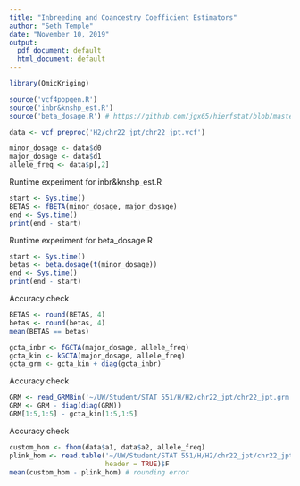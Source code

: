 ---
title: "Inbreeding and Coancestry Coefficient Estimators"
author: "Seth Temple"
date: "November 10, 2019"
output:
  pdf_document: default
  html_document: default
---

```{r}
library(OmicKriging)
```

```{r}
source('vcf4popgen.R')
source('inbr&knshp_est.R')
source('beta_dosage.R') # https://github.com/jgx65/hierfstat/blob/master/R/beta_dosage.R
```

```{r}
data <- vcf_preproc('H2/chr22_jpt/chr22_jpt.vcf')
```

```{r}
minor_dosage <- data$d0
major_dosage <- data$d1
allele_freq <- data$p[,2]
```

Runtime experiment for inbr&knshp_est.R
```{r}
start <- Sys.time()
BETAS <- fBETA(minor_dosage, major_dosage)
end <- Sys.time()
print(end - start)
```

Runtime experiment for beta_dosage.R
```{r}
start <- Sys.time()
betas <- beta.dosage(t(minor_dosage))
end <- Sys.time()
print(end - start)
```

Accuracy check
```{r}
BETAS <- round(BETAS, 4)
betas <- round(betas, 4)
mean(BETAS == betas)
```

```{r}
gcta_inbr <- fGCTA(major_dosage, allele_freq)
gcta_kin <- kGCTA(major_dosage, allele_freq)
gcta_grm <- gcta_kin + diag(gcta_inbr)
```

Accuracy check
```{r}
GRM <- read_GRMBin('~/UW/Student/STAT 551/H/H2/chr22_jpt/chr22_jpt.grm')
GRM <- GRM - diag(diag(GRM))
GRM[1:5,1:5] - gcta_kin[1:5,1:5]
```

Accuracy check
```{r}
custom_hom <- fhom(data$a1, data$a2, allele_freq)
plink_hom <- read.table('~/UW/Student/STAT 551/H/H2/chr22_jpt/chr22_jpt.het',
                        header = TRUE)$F
mean(custom_hom - plink_hom) # rounding error
```

